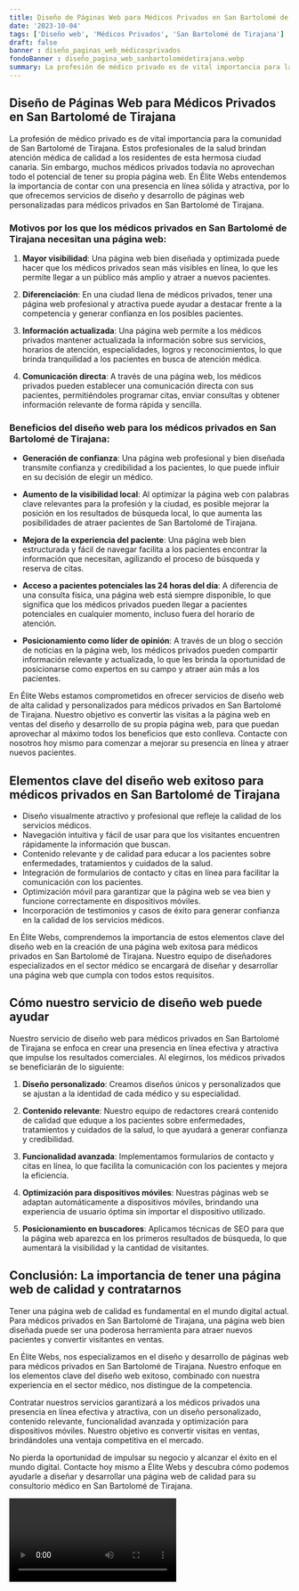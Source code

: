 ```yaml
---
title: Diseño de Páginas Web para Médicos Privados en San Bartolomé de Tirajana
date: '2023-10-04'
tags: ['Diseño web', 'Médicos Privados', 'San Bartolomé de Tirajana']
draft: false
banner : diseño_paginas_web_médicosprivados
fondoBanner : diseño_pagina_web_sanbartolomédetirajana.webp
summary: La profesión de médico privado es de vital importancia para la comunidad de San Bartolomé de Tirajana. Estos profesionales de la salud brindan atención médica de calidad a los residentes de esta hermosa ciudad canaria. Sin embargo, muchos médicos privados todavía no aprovechan todo el potencial de tener su propia página web. En Élite Webs entendemos la importancia de contar con una presencia en línea sólida y atractiva, por lo que ofrecemos servicios de diseño y desarrollo de páginas web personalizadas para médicos privados en San Bartolomé de Tirajana.
---
```


## Diseño de Páginas Web para Médicos Privados en San Bartolomé de Tirajana

La profesión de médico privado es de vital importancia para la comunidad de San Bartolomé de Tirajana. Estos profesionales de la salud brindan atención médica de calidad a los residentes de esta hermosa ciudad canaria. Sin embargo, muchos médicos privados todavía no aprovechan todo el potencial de tener su propia página web. En Élite Webs entendemos la importancia de contar con una presencia en línea sólida y atractiva, por lo que ofrecemos servicios de diseño y desarrollo de páginas web personalizadas para médicos privados en San Bartolomé de Tirajana.

### Motivos por los que los médicos privados en San Bartolomé de Tirajana necesitan una página web:

1. **Mayor visibilidad**: Una página web bien diseñada y optimizada puede hacer que los médicos privados sean más visibles en línea, lo que les permite llegar a un público más amplio y atraer a nuevos pacientes.

2. **Diferenciación**: En una ciudad llena de médicos privados, tener una página web profesional y atractiva puede ayudar a destacar frente a la competencia y generar confianza en los posibles pacientes.

3. **Información actualizada**: Una página web permite a los médicos privados mantener actualizada la información sobre sus servicios, horarios de atención, especialidades, logros y reconocimientos, lo que brinda tranquilidad a los pacientes en busca de atención médica.

4. **Comunicación directa**: A través de una página web, los médicos privados pueden establecer una comunicación directa con sus pacientes, permitiéndoles programar citas, enviar consultas y obtener información relevante de forma rápida y sencilla.

### Beneficios del diseño web para los médicos privados en San Bartolomé de Tirajana:

- **Generación de confianza**: Una página web profesional y bien diseñada transmite confianza y credibilidad a los pacientes, lo que puede influir en su decisión de elegir un médico.

- **Aumento de la visibilidad local**: Al optimizar la página web con palabras clave relevantes para la profesión y la ciudad, es posible mejorar la posición en los resultados de búsqueda local, lo que aumenta las posibilidades de atraer pacientes de San Bartolomé de Tirajana.

- **Mejora de la experiencia del paciente**: Una página web bien estructurada y fácil de navegar facilita a los pacientes encontrar la información que necesitan, agilizando el proceso de búsqueda y reserva de citas.

- **Acceso a pacientes potenciales las 24 horas del día**: A diferencia de una consulta física, una página web está siempre disponible, lo que significa que los médicos privados pueden llegar a pacientes potenciales en cualquier momento, incluso fuera del horario de atención.

- **Posicionamiento como líder de opinión**: A través de un blog o sección de noticias en la página web, los médicos privados pueden compartir información relevante y actualizada, lo que les brinda la oportunidad de posicionarse como expertos en su campo y atraer aún más a los pacientes.

En Élite Webs estamos comprometidos en ofrecer servicios de diseño web de alta calidad y personalizados para médicos privados en San Bartolomé de Tirajana. Nuestro objetivo es convertir las visitas a la página web en ventas del diseño y desarrollo de su propia página web, para que puedan aprovechar al máximo todos los beneficios que esto conlleva. Contacte con nosotros hoy mismo para comenzar a mejorar su presencia en línea y atraer nuevos pacientes.

<GifSeo />

<Cta />

## Elementos clave del diseño web exitoso para médicos privados en San Bartolomé de Tirajana

- Diseño visualmente atractivo y profesional que refleje la calidad de los servicios médicos.
- Navegación intuitiva y fácil de usar para que los visitantes encuentren rápidamente la información que buscan.
- Contenido relevante y de calidad para educar a los pacientes sobre enfermedades, tratamientos y cuidados de la salud.
- Integración de formularios de contacto y citas en línea para facilitar la comunicación con los pacientes.
- Optimización móvil para garantizar que la página web se vea bien y funcione correctamente en dispositivos móviles.
- Incorporación de testimonios y casos de éxito para generar confianza en la calidad de los servicios médicos.

En Élite Webs, comprendemos la importancia de estos elementos clave del diseño web en la creación de una página web exitosa para médicos privados en San Bartolomé de Tirajana. Nuestro equipo de diseñadores especializados en el sector médico se encargará de diseñar y desarrollar una página web que cumpla con todos estos requisitos.

## Cómo nuestro servicio de diseño web puede ayudar

Nuestro servicio de diseño web para médicos privados en San Bartolomé de Tirajana se enfoca en crear una presencia en línea efectiva y atractiva que impulse los resultados comerciales. Al elegirnos, los médicos privados se beneficiarán de lo siguiente:

1. **Diseño personalizado**: Creamos diseños únicos y personalizados que se ajustan a la identidad de cada médico y su especialidad.

2. **Contenido relevante**: Nuestro equipo de redactores creará contenido de calidad que eduque a los pacientes sobre enfermedades, tratamientos y cuidados de la salud, lo que ayudará a generar confianza y credibilidad.

3. **Funcionalidad avanzada**: Implementamos formularios de contacto y citas en línea, lo que facilita la comunicación con los pacientes y mejora la eficiencia.

4. **Optimización para dispositivos móviles**: Nuestras páginas web se adaptan automáticamente a dispositivos móviles, brindando una experiencia de usuario óptima sin importar el dispositivo utilizado.

5. **Posicionamiento en buscadores**: Aplicamos técnicas de SEO para que la página web aparezca en los primeros resultados de búsqueda, lo que aumentará la visibilidad y la cantidad de visitantes.

## Conclusión: La importancia de tener una página web de calidad y contratarnos

Tener una página web de calidad es fundamental en el mundo digital actual. Para médicos privados en San Bartolomé de Tirajana, una página web bien diseñada puede ser una poderosa herramienta para atraer nuevos pacientes y convertir visitantes en ventas.

En Élite Webs, nos especializamos en el diseño y desarrollo de páginas web para médicos privados en San Bartolomé de Tirajana. Nuestro enfoque en los elementos clave del diseño web exitoso, combinado con nuestra experiencia en el sector médico, nos distingue de la competencia.

Contratar nuestros servicios garantizará a los médicos privados una presencia en línea efectiva y atractiva, con un diseño personalizado, contenido relevante, funcionalidad avanzada y optimización para dispositivos móviles. Nuestro objetivo es convertir visitas en ventas, brindándoles una ventaja competitiva en el mercado.

No pierda la oportunidad de impulsar su negocio y alcanzar el éxito en el mundo digital. Contacte hoy mismo a Élite Webs y descubra cómo podemos ayudarle a diseñar y desarrollar una página web de calidad para su consultorio médico en San Bartolomé de Tirajana.

<Video />

<CtaBot job='Médicos Privados' city='San Bartolomé de Tirajana'/>

<Gmaps query='San Bartolomé de Tirajana+españa+maps' />